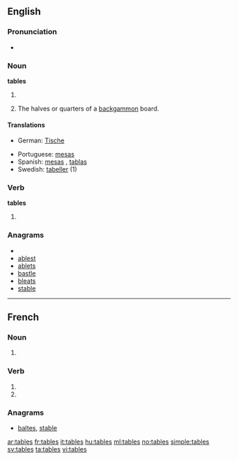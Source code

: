 ==English==

===Pronunciation===
* {{audio|en-us-tables.ogg|Audio (US)}}

===Noun===
'''tables'''

# {{plural of|[[table]]}}
# {{backgammon}} The halves or quarters of a [[backgammon]] board.

====Translations====
{{checktrans-top|}}
* German: [[Tische]]
{{trans-mid}}
* Portuguese: [[mesas]]
* Spanish: [[mesas#Spanish|mesas]] , [[tablas]]
* Swedish: [[tabeller]] (1)
{{trans-bottom}}

===Verb===
'''tables'''

# {{third-person singular of|[[table]]}}

===Anagrams===
* {{alphagram|abelst}}
* [[ablest#English|ablest]]
* [[ablets#English|ablets]]
* [[bastle#English|bastle]]
* [[bleats#English|bleats]]
* [[stable#English|stable]]

----

==French==

===Noun===
{{infl|fr|plural}} {{f|p}}

# {{plural of|table|lang=French}}

===Verb===
{{fr-verb-form}}

# {{conjugation of|tabler||2|s|pres|ind|lang=fr}}
# {{conjugation of|tabler||2|s|pres|sub|lang=fr}}

===Anagrams===
* [[baltes#French|baltes]], [[stable#French|stable]]

[[ar:tables]]
[[fr:tables]]
[[it:tables]]
[[hu:tables]]
[[ml:tables]]
[[no:tables]]
[[simple:tables]]
[[sv:tables]]
[[ta:tables]]
[[vi:tables]]